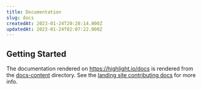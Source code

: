 ```yaml
---
title: Documentation
slug: docs
createdAt: 2023-01-24T20:28:14.000Z
updatedAt: 2023-01-24T02:07:22.000Z
---
```


## Getting Started

The documentation rendered on https://highlight.io/docs is rendered from the [docs-content](https://github.com/highlight/highlight/tree/main/docs-content) directory. See the [landing site contributing docs](landing-site.mdx) for more info.
